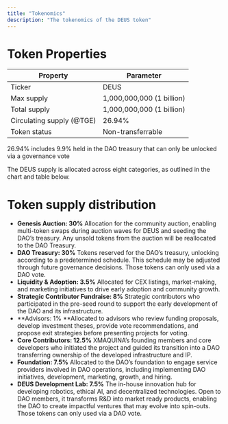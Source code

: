 ```yaml
---
title: "Tokenomics"
description: "The tokenomics of the DEUS token"
---
```


# Token Properties

| Property                  | Parameter                 |
| ------------------------- | ------------------------- |
| Ticker                    | DEUS                      |
| Max supply                | 1,000,000,000 (1 billion) |
| Total supply              | 1,000,000,000 (1 billion) |
| Circulating supply (@TGE) | 26.94%                    |
| Token status              | Non-transferrable         |

<Note>
  26.94% includes 9.9% held in the DAO treasury that can only be unlocked via a governance vote
</Note>

The DEUS supply is allocated across eight categories, as outlined in the chart and table below.

# Token supply distribution

- **Genesis Auction: 30%** Allocation for the community auction, enabling multi-token swaps during auction waves for DEUS and seeding the DAO’s treasury. Any unsold tokens from the auction will be reallocated to the DAO Treasury.
- **DAO Treasury: 30%** Tokens reserved for the DAO’s treasury, unlocking according to a predetermined schedule. This schedule may be adjusted through future governance decisions. Those tokens can only used via a DAO vote.
- **Liquidity & Adoption: 3.5%** Allocated for CEX listings, market-making, and marketing initiatives to drive early adoption and community growth.
- **Strategic Contributor Fundraise: 8%** Strategic contributors who participated in the pre-seed round to support the early development of the DAO and its infrastructure.
- **Advisors: 1% **Allocated to advisors who review funding proposals, develop investment theses, provide vote recommendations, and propose exit strategies before presenting projects for voting.
- **Core Contributors: 12.5%** XMAQUINA’s founding members and core developers who initiated the project and guided its transition into a DAO transferring ownership of the developed infrastructure and IP.
- **Foundation: 7.5%** Allocated to the DAO’s foundation to engage service providers involved in DAO operations, including implementing DAO initiatives, development, marketing, growth, and hiring.
- **DEUS Development Lab: 7.5%** The in-house innovation hub for developing robotics, ethical AI, and decentralized technologies. Open to DAO members, it transforms R&D into market ready products, enabling the DAO to create impactful ventures that may evolve into spin-outs. Those tokens can only used via a DAO vote.